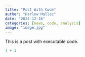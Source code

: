```yaml
---
title: "Post With Code"
author: "Harlow Malloc"
date: "2024-12-16"
categories: [news, code, analysis]
image: "image.jpg"
---
```


This is a post with executable code.

```r
1 + 1
```
